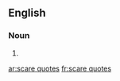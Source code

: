 ==English==

===Noun===
{{head|en|plural}}

# {{plural of|scare quote|lang=en}}

[[ar:scare quotes]]
[[fr:scare quotes]]